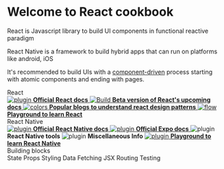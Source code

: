
<Meta title="Introduction/Overview" />

<style>{`
  .subheading {
    --mediumdark: '#999999';
    font-weight: 900;
    font-size: 13px;
    color: #999;
    letter-spacing: 6px;
    line-height: 24px;
    text-transform: uppercase;
    margin-bottom: 12px;
    margin-top: 40px;
  }

  .link-list {
    display: grid;
    grid-template-columns: 1fr;
    grid-template-rows: 1fr 1fr;
    row-gap: 10px;
  }

  @media (min-width: 620px) {
    .link-list {
      row-gap: 20px;
      column-gap: 20px;
      grid-template-columns: 1fr 1fr;
    }
  }

  @media all and (-ms-high-contrast:none) {
  .link-list {
      display: -ms-grid;
      -ms-grid-columns: 1fr 1fr;
      -ms-grid-rows: 1fr 1fr;
    }
  }

  .link-item {
   
    padding: 20px 30px 20px 15px;
    border: 1px solid #00000010;
    border-radius: 5px;
    transition: background 150ms ease-out, border 150ms ease-out, transform 150ms ease-out;
    color: #333333;
    display: flex;
    align-items: flex-start;
  }

  .link-item:hover {
    border-color: #1EA7FD50;
    transform: translate3d(0, -3px, 0);
    box-shadow: rgba(0, 0, 0, 0.08) 0 3px 10px 0;
  }

  .link-item:active {
    border-color: #1EA7FD;
    transform: translate3d(0, 0, 0);
  }

  .link-item strong {
    font-weight: 700;
    display: block;
    margin-bottom: 2px;
  }
  
  .link-item img {
    height: 40px;
    width: 40px;
    margin-right: 15px;
    flex: none;
  }

  .link-item span {
    font-size: 14px;
    line-height: 20px;
  }

    a {
        font-size: 14px;
        font-weight: 700;
        text-decoration-line: none;
    }

  .tip {
    display: inline-block;
    border-radius: 1em;
    font-size: 11px;
    line-height: 12px;
    font-weight: 700;
    background: #E7FDD8;
    color: #66BF3C;
    padding: 4px 12px;
    margin-right: 10px;
    vertical-align: top;
  }

  .tip-wrapper {
    font-size: 13px;
    line-height: 20px;
    margin-top: 40px;
    margin-bottom: 40px;
  }

  .tip-wrapper code {
    font-size: 12px;
    display: inline-block;
  }

  
`}</style>

# Welcome to React cookbook

<p>React is Javascript library to build UI components in functional reactive paradigm</p>
<p>React Native is a framework to build hybrid apps that can run on platforms like android, iOS</p>
<p>It's recommended to build UIs with a <a href="https://componentdriven.org" target="_blank">component-driven</a> process starting with atomic components and ending with pages.</p>

<div className="subheading">React</div>

<div className="link-list">
  <a
    className="link-item"
    href="https://reactjs.org/"
    target="_blank"
  >
    <img src={Plugin} alt="plugin" />
    <span>
      <strong>Official React docs</strong>
    </span>
  </a>
  <a
    className="link-item"
    href="https://beta.reactjs.org/"
    target="_blank"
  >
    <img src={StackAlt} alt="Build" />
    <span>
      <strong>Beta version of React's upcoming docs</strong>
    </span>
  </a>
  <a
    className="link-item"
    href="https://kentcdodds.com/blog"
    target="_blank"
  >
    <img src={Colors} alt="colors" />
    <span>
      <strong>Popular blogs to understand react design patterns</strong>
    </span>
  </a>
  <a
    className="link-item"
    href="https://codesandbox.io/s/rl74rn6q7q"
    target="_blank"
  >
    <img src={Flow} alt="flow" />
    <span>
      <strong>Playground to learn React</strong>
    </span>
  </a>
</div>
<div className="subheading">React Native</div>
<div className="link-list">
<a
    className="link-item"
    href="https://reactnative.dev/"
    target="_blank"
  >
    <img src={Plugin} alt="plugin" />
    <span>
      <strong>Official React Native docs</strong>
    </span>
  </a>
<a
    className="link-item"
    href="https://expo.dev/"
    target="_blank"
  >
    <img src={Expo} alt="plugin" />
    <span>
      <strong>Official Expo docs</strong>
    </span>
  </a>
<LinkTo
    className="link-item"
   kind="reactnative-tools--overview"
  >
    <img src={Plugin} alt="plugin" />
    <span>
      <strong>React Native tools</strong>
    </span>
  </LinkTo>
<LinkTo
    className="link-item"
    kind="reactnative-miscellaneousinfo--overview"
  >
    <img src={Plugin} alt="plugin" />
    <span>
      <strong>Miscellaneous Info</strong>
    </span>
  </LinkTo>
<a
    className="link-item"
    href="https://snack.expo.dev/"
    target="_blank"
  >
    <img src={Snack} alt="plugin" />
    <span>
      <strong>Playground to learn React Native</strong>
    </span>
  </a>
</div>
<div className="subheading">Building blocks</div>

<div className="link-list">
    <LinkTo kind="state-overview--page" className="link-item">State</LinkTo>
    <LinkTo kind="props-overview--page" className="link-item">Props</LinkTo>
    <LinkTo kind="styling-overview--page" className="link-item">Styling</LinkTo>
    <LinkTo kind="datafetching-overview--page" className="link-item">Data Fetching</LinkTo>
    <LinkTo kind="jsx-overview--page" className="link-item">JSX</LinkTo>
    <LinkTo kind="routing-overview--page" className="link-item">Routing</LinkTo>
    <LinkTo kind="testing-overview--page" className="link-item">Testing</LinkTo>
</div>
